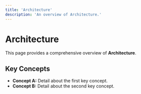 ```yaml
---
title: 'Architecture'
description: 'An overview of Architecture.'
---
```


# Architecture

This page provides a comprehensive overview of **Architecture**.

## Key Concepts

* **Concept A:** Detail about the first key concept.
* **Concept B:** Detail about the second key concept.
